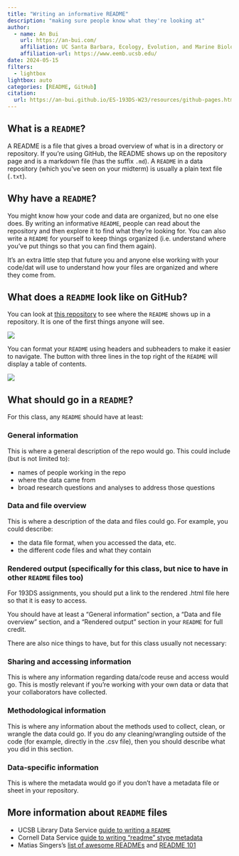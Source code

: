 ```yaml
---
title: "Writing an informative README"
description: "making sure people know what they're looking at"
author:
  - name: An Bui
    url: https://an-bui.com/
    affiliation: UC Santa Barbara, Ecology, Evolution, and Marine Biology
    affiliation-url: https://www.eemb.ucsb.edu/
date: 2024-05-15
filters:
  - lightbox
lightbox: auto
categories: [README, GitHub]
citation:
  url: https://an-bui.github.io/ES-193DS-W23/resources/github-pages.html
---
```


## What is a `README`?

A README is a file that gives a broad overview of what is in a directory or repository. If you're using GitHub, the README shows up on the repository page and is a markdown file (has the suffix `.md`). A `README` in a data repository (which you've seen on your midterm) is usually a plain text file (`.txt`).

## Why have a `README`?

You might know how your code and data are organized, but no one else does. By writing an informative `README`, people can read about the repository and then explore it to find what they're looking for. You can also write a `README` for yourself to keep things organized (i.e. understand where you've put things so that you can find them again).  

It's an extra little step that future you and anyone else working with your code/dat will use to understand how your files are organized and where they come from.

## What does a `README` look like on GitHub?

You can look at [this repository](https://github.com/an-bui/new-repository) to see where the `README` shows up in a repository. It is one of the first things anyone will see.  

![](/resources/images/writing-a-readme/01_repo-readme.png)

You can format your `README` using headers and subheaders to make it easier to navigate. The button with three lines in the top right of the `README` will display a table of contents.

![](/resources/images/writing-a-readme/02_navigating-readme.png)

## What should go in a `README`?

For this class, any `README` should have at least:  

### General information

This is where a general description of the repo would go. This could include (but is not limited to):  

- names of people working in the repo  
- where the data came from  
- broad research questions and analyses to address those questions  

### Data and file overview

This is where a description of the data and files could go. For example, you could describe:  

- the data file format, when you accessed the data, etc.  
- the different code files and what they contain  

### Rendered output (specifically for this class, but nice to have in other `README` files too)

For 193DS assignments, you should put a link to the rendered .html file here so that it is easy to access.  

:::{.callout-note}
You should have at least a "General information" section, a "Data and file overview" section, and a "Rendered output" section in your `README` for full credit.
:::

There are also nice things to have, but for this class usually not necessary:

### Sharing and accessing information

This is where any information regarding data/code reuse and access would go. This is mostly relevant if you're working with your own data or data that your collaborators have collected.  

### Methodological information

This is where any information about the methods used to collect, clean, or wrangle the data could go. If you do any cleaning/wrangling outside of the code (for example, directly in the .csv file), then you should describe what you did in this section.

### Data-specific information

This is where the metadata would go if you don't have a metadata file or sheet in your repository.

## More information about `README` files

- UCSB Library Data Service [guide to writing a `README`](https://perma.cc/A5PN-YF7Z)  
- Cornell Data Service [guide to writing "readme" stype metadata](https://data.research.cornell.edu/data-management/sharing/readme/)  
- Matias Singers's [list of awesome READMEs](https://github.com/matiassingers/awesome-readme) and [README 101](https://www.makeareadme.com/)

